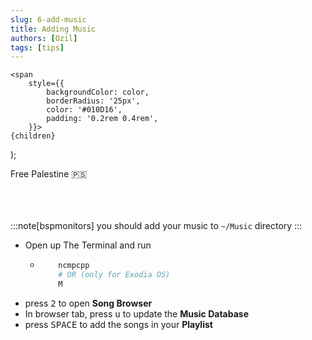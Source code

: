 ```yaml
---
slug: 6-add-music
title: Adding Music
authors: [Ozil]
tags: [tips]
---
```


<!-- Badges -->
    <span
        style={{
            backgroundColor: color,
            borderRadius: '25px',
            color: '#010D16',
            padding: '0.2rem 0.4rem',
        }}>
    {children}
  </span>
);

<Highlight color="#04bdcb">Free Palestine 🇵🇸</Highlight>   <br></br><br></br>

:::note[bspmonitors]
you should add your music to `~/Music` directory
:::

- Open up The Terminal and run
  - ```bash
        ncmpcpp
        # OR (only for Exodia OS)
        M
    ```
- press <kbd>2</kbd> to open **Song Browser**
- In browser tab, press <kbd>u</kbd> to update the **Music Database**
- press <kbd>SPACE</kbd> to add the songs in your **Playlist**
